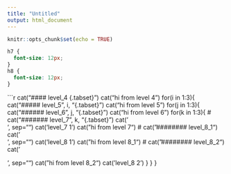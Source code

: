 ```yaml
---
title: "Untitled"
output: html_document
---
```


```r
knitr::opts_chunk$set(echo = TRUE)
```

```css
h7 {
  font-size: 12px;
}
h8 {
  font-size: 12px;
}
```

```r
cat("#### level_4 {.tabset}\n\n")
cat("hi from level 4\n\n")
for(i in 1:3){
  cat("##### level_5", i, "{.tabset}\n\n")
  cat("hi from level 5\n\n")
  for(j in 1:3){
    cat("###### level_6", j, "{.tabset}\n\n")
    cat("hi from level 6\n\n")
    for(k in 1:3){
#     cat("####### level_7", k, "{.tabset}\n\n")
      cat('<div id="level_7-', i, '-', j, '-', k, '" class="section level7 tabset">', sep="")
      cat('<h7>level_7 1</h7>')
      cat("hi from level 7\n\n")
#      cat("######## level_8_1\n\n")
      cat('<div id="level_8-', i, '-', j, '-', k, '-1" class="section level8">', sep="")
      cat('<h8>level_8 1</h8>')
      cat("hi from level 8_1\n\n")
#      cat("######## level_8_2\n\n")
      cat('<div id="level_8-', i, '-', j, '-', k, '-2" class="section level8">', sep="")
      cat("hi from level 8_2\n\n")
      cat('<h8>level_8 2</h8>')
    }
  }
}
